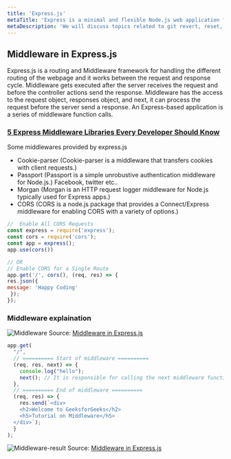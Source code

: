 ```yaml
---
title: 'Express.js'
metaTitle: 'Express is a minimal and flexible Node.js web application framework that provides a robust set of features for web and mobile applications.'
metaDescription: 'We will discuss topics related to git revert, reset, rebase, stash, fetch, pull, push and merge.'
---
```



## Middleware in Express.js

Express.js is a routing and Middleware framework for handling the different routing of the webpage and it works between the request and response cycle. Middleware gets executed after the server receives the request and before the controller actions send the response. Middleware has the access to the request object, responses object, and next, it can process the request before the server send a response. An Express-based application is a series of middleware function calls.

### [5 Express Middleware Libraries Every Developer Should Know](https://blog.bitsrc.io/5-express-middleware-libraries-every-developer-should-know-94e2728f7503)
Some middlewares provided by express.js
- Cookie-parser (Cookie-parser is a middleware that transfers cookies with client requests.)
- Passport (Passport is a simple unrobustive authentication middleware for Node.js.) Facebook, twitter etc..
- Morgan (Morgan is an HTTP request logger middleware for Node.js typically used for Express apps.)
- CORS (CORS is a node.js package that provides a Connect/Express middleware for enabling CORS with a variety of options.)

 
```javascript 
//  Enable All CORS Requests
const express = require('express'); 
const cors = require('cors');
const app = express();
app.use(cors())  

// OR
// Enable CORS for a Single Route
app.get('/', cors(), (req, res) => {     
res.json({         
message: 'Happy Coding'    
 }); 
});
```

### Middleware explaination
![Middleware](/img/web-development/programming/nodejs/MiddlewareChaining.png)
Source: [Middleware in Express.js](https://www.geeksforgeeks.org/middleware-in-express-js/)

```javascript
app.get(
  "/",
  // ========== Start of middleware ==========
  (req, res, next) => {  
    console.log("hello");
    next(); // It is responsible for calling the next middleware function if there is one.
  },
  // ========== End of middleware ==========
  (req, res) => {
    res.send(`<div>
    <h2>Welcome to GeeksforGeeks</h2>
    <h5>Tutorial on Middleware</h5>
  </div>`);
  }
);
```
![Middleware-result](/img/web-development/programming/nodejs/middleware-result.png)
Source: [Middleware in Express.js](https://www.geeksforgeeks.org/middleware-in-express-js/)

